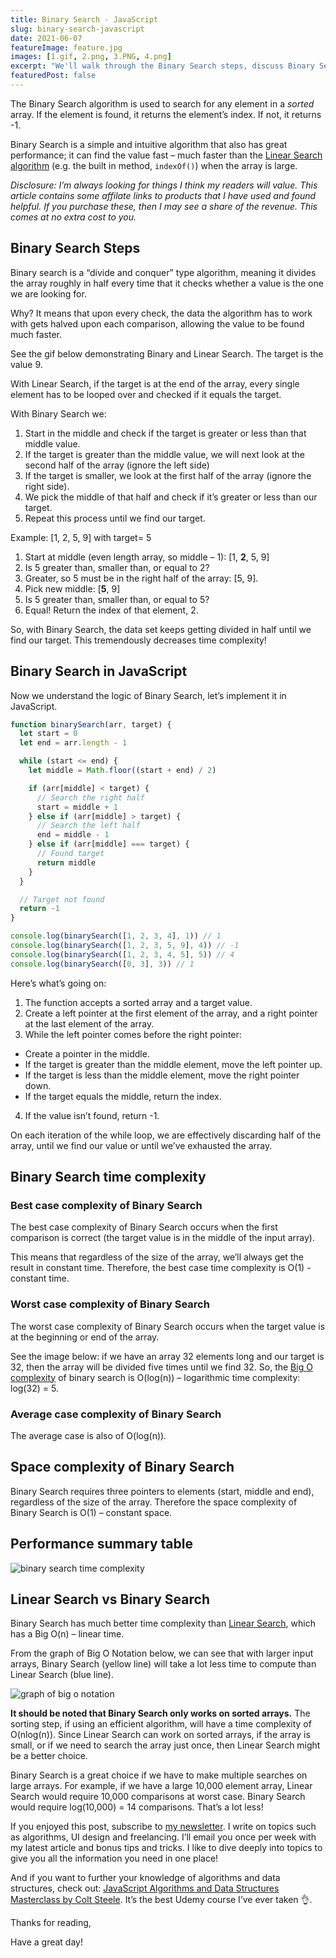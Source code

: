 ```yaml
---
title: Binary Search - JavaScript
slug: binary-search-javascript
date: 2021-06-07
featureImage: feature.jpg
images: [1.gif, 2.png, 3.PNG, 4.png]
excerpt: "We'll walk through the Binary Search steps, discuss Binary Search time complexity, and debate Linear Search vs Binary Search."
featuredPost: false
---
```



The Binary Search algorithm is used to search for any element in a _sorted_ array. If the element is found, it returns the element’s index. If not, it returns -1.

Binary Search is a simple and intuitive algorithm that also has great performance; it can find the value fast – much faster than the [Linear Search algorithm](https://www.doabledanny.com/linear-search-in-javascript) (e.g. the built in method, `indexOf()`) when the array is large.

_Disclosure: I’m always looking for things I think my readers will value. This article contains some affilate links to products that I have used and found helpful. If you purchase these, then I may see a share of the revenue. This comes at no extra cost to you._

## Binary Search Steps

Binary search is a “divide and conquer” type algorithm, meaning it divides the array roughly in half every time that it checks whether a value is the one we are looking for.

Why? It means that upon every check, the data the algorithm has to work with gets halved upon each comparison, allowing the value to be found much faster.

See the gif below demonstrating Binary and Linear Search. The target is the value 9.

<FigureWithCaption
  src={props.images[0].publicURL}
  alt="Binary search steps gif"
  caption="Source: "
  a_text="codesdope.com"
  href="https://www.codesdope.com/course/algorithms-binary-search/"
/>

With Linear Search, if the target is at the end of the array, every single element has to be looped over and checked if it equals the target.

With Binary Search we:

1. Start in the middle and check if the target is greater or less than that middle value.
2. If the target is greater than the middle value, we will next look at the second half of the array (ignore the left side)
3. If the target is smaller, we look at the first half of the array (ignore the right side).
4. We pick the middle of that half and check if it’s greater or less than our target.
5. Repeat this process until we find our target.

Example: [1, 2, 5, 9] with target= 5

1. Start at middle (even length array, so middle – 1): [1, **2**, 5, 9]
2. Is 5 greater than, smaller than, or equal to 2?
3. Greater, so 5 must be in the right half of the array: [5, 9].
4. Pick new middle: [**5**, 9]
5. Is 5 greater than, smaller than, or equal to 5?
6. Equal! Return the index of that element, 2.

So, with Binary Search, the data set keeps getting divided in half until we find our target. This tremendously decreases time complexity!

## Binary Search in JavaScript

Now we understand the logic of Binary Search, let’s implement it in JavaScript.

```js
function binarySearch(arr, target) {
  let start = 0
  let end = arr.length - 1

  while (start <= end) {
    let middle = Math.floor((start + end) / 2)

    if (arr[middle] < target) {
      // Search the right half
      start = middle + 1
    } else if (arr[middle] > target) {
      // Search the left half
      end = middle - 1
    } else if (arr[middle] === target) {
      // Found target
      return middle
    }
  }

  // Target not found
  return -1
}

console.log(binarySearch([1, 2, 3, 4], 1)) // 1
console.log(binarySearch([1, 2, 3, 5, 9], 4)) // -1
console.log(binarySearch([1, 2, 3, 4, 5], 5)) // 4
console.log(binarySearch([0, 3], 3)) // 1
```

Here’s what’s going on:

1. The function accepts a sorted array and a target value.
2. Create a left pointer at the first element of the array, and a right pointer at the last element of the array.
3. While the left pointer comes before the right pointer:

- Create a pointer in the middle.
- If the target is greater than the middle element, move the left pointer up.
- If the target is less than the middle element, move the right pointer down.
- If the target equals the middle, return the index.

4. If the value isn’t found, return -1.

On each iteration of the while loop, we are effectively discarding half of the array, until we find our value or until we’ve exhausted the array.

## Binary Search time complexity

### Best case complexity of Binary Search

The best case complexity of Binary Search occurs when the first comparison is correct (the target value is in the middle of the input array).

This means that regardless of the size of the array, we’ll always get the result in constant time. Therefore, the best case time complexity is O(1) - constant time.

### Worst case complexity of Binary Search

The worst case complexity of Binary Search occurs when the target value is at the beginning or end of the array.

See the image below: if we have an array 32 elements long and our target is 32, then the array will be divided five times until we find 32. So, the [Big O complexity](https://www.doabledanny.com/big-o-notation-in-javascript) of binary search is O(log(n)) – logarithmic time complexity: log(32) = 5.

<FigureWithCaption
  src={props.images[1].publicURL}
  alt="Binary search steps"
  caption="32 elements = 5 “steps” at worst case. Image Source: "
  a_text="JavaScript Algorithms and Data Structures Masterclass by Colt Steele"
  href="https://ad.admitad.com/g/05dgete24sfa55577a70b3e3b7aadc/?ulp=https%3A%2F%2Fwww.udemy.com%2Fcourse%2Fjs-algorithms-and-data-structures-masterclass%2F"
/>

### Average case complexity of Binary Search

The average case is also of O(log(n)).

## Space complexity of Binary Search

Binary Search requires three pointers to elements (start, middle and end), regardless of the size of the array. Therefore the space complexity of Binary Search is O(1) – constant space.

## Performance summary table

![binary search time complexity](3.PNG)

## Linear Search vs Binary Search

Binary Search has much better time complexity than [Linear Search](https://www.doabledanny.com/linear-search-in-javascript), which has a Big O(n) – linear time.

From the graph of Big O Notation below, we can see that with larger input arrays, Binary Search (yellow line) will take a lot less time to compute than Linear Search (blue line).

![graph of big o notation](4.png)

**It should be noted that Binary Search only works on sorted arrays.** The sorting step, if using an efficient algorithm, will have a time complexity of O(nlog(n)). Since Linear Search can work on sorted arrays, if the array is small, or if we need to search the array just once, then Linear Search might be a better choice.

Binary Search is a great choice if we have to make multiple searches on large arrays. For example, if we have a large 10,000 element array, Linear Search would require 10,000 comparisons at worst case. Binary Search would require log(10,000) = 14 comparisons. That’s a lot less!

If you enjoyed this post, subscribe to [my newsletter](https://www.doabledanny.com/newsletter-signup/). I write on topics such as algorithms, UI design and freelancing. I’ll email you once per week with my latest article and bonus tips and tricks. I like to dive deeply into topics to give you all the information you need in one place!

And if you want to further your knowledge of algorithms and data structures, check out: [JavaScript Algorithms and Data Structures Masterclass by Colt Steele](https://ad.admitad.com/g/05dgete24sfa55577a70b3e3b7aadc/?ulp=https%3A%2F%2Fwww.udemy.com%2Fcourse%2Fjs-algorithms-and-data-structures-masterclass%2F). It’s the best Udemy course I’ve ever taken 👌.

Thanks for reading,

Have a great day!
